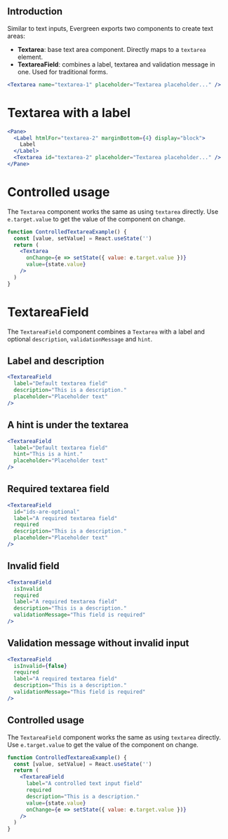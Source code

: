 ## Introduction

Similar to text inputs, Evergreen exports two components to create text areas:

- **Textarea**: base text area component. Directly maps to a `textarea` element.
- **TextareaField**: combines a label, textarea and validation message in one. Used for traditional forms.

```jsx
<Textarea name="textarea-1" placeholder="Textarea placeholder..." />
```

# Textarea with a label

```jsx
<Pane>
  <Label htmlFor="textarea-2" marginBottom={4} display="block">
    Label
  </Label>
  <Textarea id="textarea-2" placeholder="Textarea placeholder..." />
</Pane>
```

# Controlled usage

The `Textarea` component works the same as using `textarea` directly.
Use `e.target.value` to get the value of the component on change.

```jsx
function ControlledTextareaExample() {
  const [value, setValue] = React.useState('')
  return (
    <Textarea
      onChange={e => setState({ value: e.target.value })}
      value={state.value}
    />
  )
}
```

# TextareaField

The `TextareaField` component combines a `Textarea` with a label and optional
`description`, `validationMessage` and `hint`.

## Label and description

```jsx
<TextareaField
  label="Default textarea field"
  description="This is a description."
  placeholder="Placeholder text"
/>
```

## A hint is under the textarea

```jsx
<TextareaField
  label="Default textarea field"
  hint="This is a hint."
  placeholder="Placeholder text"
/>
```

## Required textarea field

```jsx
<TextareaField
  id="ids-are-optional"
  label="A required textarea field"
  required
  description="This is a description."
  placeholder="Placeholder text"
/>
```

## Invalid field

```jsx
<TextareaField
  isInvalid
  required
  label="A required textarea field"
  description="This is a description."
  validationMessage="This field is required"
/>
```

## Validation message without invalid input

```jsx
<TextareaField
  isInvalid={false}
  required
  label="A required textarea field"
  description="This is a description."
  validationMessage="This field is required"
/>
```

## Controlled usage

The `TextareaField` component works the same as using `textarea` directly.
Use `e.target.value` to get the value of the component on change.

```jsx
function ControlledTextareaExample() {
  const [value, setValue] = React.useState('')
  return (
    <TextareaField
      label="A controlled text input field"
      required
      description="This is a description."
      value={state.value}
      onChange={e => setState({ value: e.target.value })}
    />
  )
}
```
